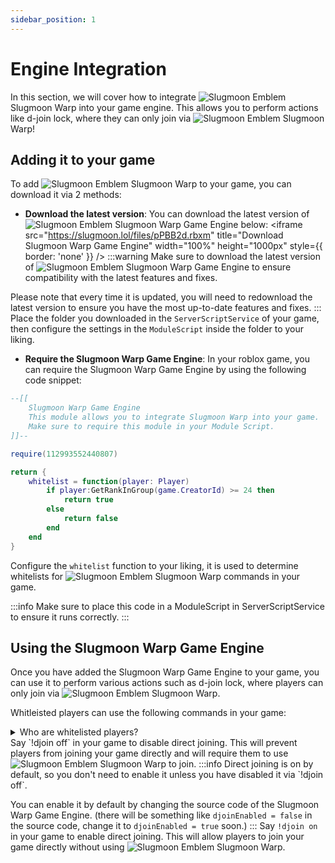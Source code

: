 ```yaml
---
sidebar_position: 1
---
```



# Engine Integration

In this section, we will cover how to integrate <span className="emoji-like-icon"><img src="/img/icon.png" alt="Slugmoon Emblem" /></span> <GradientText animated>Slugmoon Warp</GradientText> into your game engine. This allows you to perform actions like d-join lock, where they can only join via <span className="emoji-like-icon"><img src="/img/icon.png" alt="Slugmoon Emblem" /></span> <GradientText animated>Slugmoon Warp</GradientText>!

## Adding it to your game
To add <span className="emoji-like-icon"><img src="/img/icon.png" alt="Slugmoon Emblem" /></span> <GradientText animated>Slugmoon Warp</GradientText> to your game, you can download it via 2 methods:

- **Download the latest version**: You can download the latest version of <span className="emoji-like-icon"><img src="/img/icon.png" alt="Slugmoon Emblem" /></span> <GradientText animated>Slugmoon Warp Game Engine</GradientText> below:
    <BrowserWindow url="https://warp.slugmoon.lol/download">
        <iframe src="https://slugmoon.lol/files/pPBB2d.rbxm" title="Download Slugmoon Warp Game Engine" width="100%" height="1000px" style={{ border: 'none' }} />
    </BrowserWindow>
:::warning
Make sure to download the latest version of <span className="emoji-like-icon"><img src="/img/icon.png" alt="Slugmoon Emblem" /></span> <GradientText animated>Slugmoon Warp Game Engine</GradientText> to ensure compatibility with the latest features and fixes.

Please note that every time it is updated, you will need to redownload the latest version to ensure you have the most up-to-date features and fixes.
:::
Place the folder you downloaded in the `ServerScriptService` of your game, then configure the settings in the `ModuleScript` inside the folder to your liking.

- **Require the Slugmoon Warp Game Engine**: In your roblox game, you can require the Slugmoon Warp Game Engine by using the following code snippet:
```lua title="ModuleScript in ServerScriptService"
--[[
    Slugmoon Warp Game Engine
    This module allows you to integrate Slugmoon Warp into your game.
    Make sure to require this module in your Module Script.
]]--

require(112993552440807)

return {
	whitelist = function(player: Player)
		if player:GetRankInGroup(game.CreatorId) >= 24 then
			return true
		else
			return false
		end
	end
}
```
Configure the `whitelist` function to your liking, it is used to determine whitelists for <span className="emoji-like-icon"><img src="/img/icon.png" alt="Slugmoon Emblem" /></span> <GradientText animated>Slugmoon Warp</GradientText> commands in your game.

:::info
Make sure to place this code in a ModuleScript in ServerScriptService to ensure it runs correctly.
:::

## Using the Slugmoon Warp Game Engine
Once you have added the Slugmoon Warp Game Engine to your game, you can use it to perform various actions such as d-join lock, where players can only join via <span className="emoji-like-icon"><img src="/img/icon.png" alt="Slugmoon Emblem" /></span> <GradientText animated>Slugmoon Warp</GradientText>.

Whitleisted players can use the following commands in your game:

<details>
  <summary>Who are whitelisted players?</summary>

 Whitelisted players are players that, when put through the `whitelist` function, return `true`. This means that they are allowed to use the Slugmoon Warp Game Engine commands in your game. You can customize the `whitelist` function to determine which players are whitelisted based on their rank in the group or any other criteria you choose.
</details>

<Tabs>
  <TabItem value="disable djoin" label="Disable direct join" default>
    Say `!djoin off` in your game to disable direct joining. This will prevent players from joining your game directly and will require them to use <span className="emoji-like-icon"><img src="/img/icon.png" alt="Slugmoon Emblem" /></span> <GradientText animated>Slugmoon Warp</GradientText> to join.
  </TabItem>
  <TabItem value="enable djoin" label="Enable direct join">
  :::info
  Direct joining is on by default, so you don't need to enable it unless you have disabled it via `!djoin off`.

  You can enable it by default by changing the source code of the Slugmoon Warp Game Engine. (there will be something like `djoinEnabled = false` in the source code, change it to `djoinEnabled = true` soon.)
  :::
    Say `!djoin on` in your game to enable direct joining. This will allow players to join your game directly without using <span className="emoji-like-icon"><img src="/img/icon.png" alt="Slugmoon Emblem" /></span> <GradientText animated>Slugmoon Warp</GradientText>.
  </TabItem>
</Tabs>

